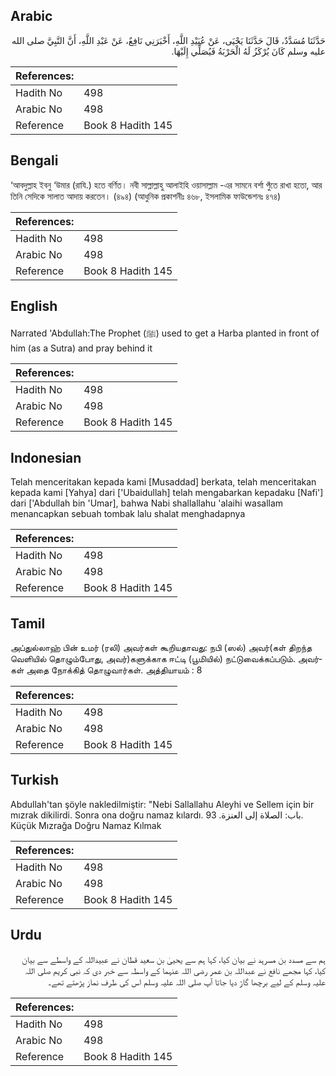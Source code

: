 ## Arabic


<div dir="rtl" lang="ar" style={{fontSize:'larger',backgroundColor:'#f8f9fa',padding:20}}>
حَدَّثَنَا مُسَدَّدٌ، قَالَ حَدَّثَنَا يَحْيَى، عَنْ عُبَيْدِ اللَّهِ، أَخْبَرَنِي نَافِعٌ، عَنْ عَبْدِ اللَّهِ، أَنَّ النَّبِيَّ صلى الله عليه وسلم كَانَ يُرْكَزُ لَهُ الْحَرْبَةُ فَيُصَلِّي إِلَيْهَا‏.‏
</div>
<div style={{backgroundColor:'#f8f9fa',padding:20, marginBottom: 10}}><table> <thead> <tr> <th>References:</th> <th></th> </tr> </thead> <tbody><tr><td>Hadith No</td><td>498</td></tr><tr><td>Arabic No</td><td>498</td></tr><tr><td>Reference</td><td>Book 8 Hadith 145</td></tr></tbody></table></div>

## Bengali


<div dir="ltr" lang="bn" style={{fontSize:'larger',backgroundColor:'#f8f9fa',padding:20}}>
‘আবদুল্লাহ ইবনু ‘উমার (রাযি.) হতে বর্ণিত। নবী সাল্লাল্লাহু আলাইহি ওয়াসাল্লাম -এর সামনে বর্শা পুঁতে রাখা হতো, আর তিনি সেদিকে সালাত আদায় করতেন। (৪৯৪) (আধুনিক প্রকাশনীঃ ৪৬৮, ইসলামিক ফাউন্ডেশনঃ ৪৭৪)
</div>
<div style={{backgroundColor:'#f8f9fa',padding:20, marginBottom: 10}}><table> <thead> <tr> <th>References:</th> <th></th> </tr> </thead> <tbody><tr><td>Hadith No</td><td>498</td></tr><tr><td>Arabic No</td><td>498</td></tr><tr><td>Reference</td><td>Book 8 Hadith 145</td></tr></tbody></table></div>

## English


<div dir="ltr" lang="en" style={{fontSize:'larger',backgroundColor:'#f8f9fa',padding:20}}>
Narrated 'Abdullah:The Prophet (ﷺ) used to get a Harba planted in front of him (as a Sutra) and pray behind it
</div>
<div style={{backgroundColor:'#f8f9fa',padding:20, marginBottom: 10}}><table> <thead> <tr> <th>References:</th> <th></th> </tr> </thead> <tbody><tr><td>Hadith No</td><td>498</td></tr><tr><td>Arabic No</td><td>498</td></tr><tr><td>Reference</td><td>Book 8 Hadith 145</td></tr></tbody></table></div>

## Indonesian


<div dir="ltr" lang="id" style={{fontSize:'larger',backgroundColor:'#f8f9fa',padding:20}}>
Telah menceritakan kepada kami [Musaddad] berkata, telah menceritakan kepada kami [Yahya] dari ['Ubaidullah] telah mengabarkan kepadaku [Nafi'] dari ['Abdullah bin 'Umar], bahwa Nabi shallallahu 'alaihi wasallam menancapkan sebuah tombak lalu shalat menghadapnya
</div>
<div style={{backgroundColor:'#f8f9fa',padding:20, marginBottom: 10}}><table> <thead> <tr> <th>References:</th> <th></th> </tr> </thead> <tbody><tr><td>Hadith No</td><td>498</td></tr><tr><td>Arabic No</td><td>498</td></tr><tr><td>Reference</td><td>Book 8 Hadith 145</td></tr></tbody></table></div>

## Tamil


<div dir="ltr" lang="ta" style={{fontSize:'larger',backgroundColor:'#f8f9fa',padding:20}}>
அப்துல்லாஹ் பின் உமர் (ரலி) அவர்கள் கூறியதாவது: நபி (ஸல்) அவர்(கள் திறந்த வெளியில் தொழும்போது, அவர்)களுக்காக ஈட்டி (பூமியில்) நட்டுவைக்கப்படும். அவர்கள் அதை நோக்கித் தொழுவார்கள். அத்தியாயம் : 8
</div>
<div style={{backgroundColor:'#f8f9fa',padding:20, marginBottom: 10}}><table> <thead> <tr> <th>References:</th> <th></th> </tr> </thead> <tbody><tr><td>Hadith No</td><td>498</td></tr><tr><td>Arabic No</td><td>498</td></tr><tr><td>Reference</td><td>Book 8 Hadith 145</td></tr></tbody></table></div>

## Turkish


<div dir="ltr" lang="tr" style={{fontSize:'larger',backgroundColor:'#f8f9fa',padding:20}}>
Abdullah'tan şöyle nakledilmiştir: "Nebi Sallallahu Aleyhi ve Sellem için bir mızrak dikilirdi. Sonra ona doğru namaz kılardı. باب: الصلاة إلى العنزة. 93. Küçük Mızrağa Doğru Namaz Kılmak
</div>
<div style={{backgroundColor:'#f8f9fa',padding:20, marginBottom: 10}}><table> <thead> <tr> <th>References:</th> <th></th> </tr> </thead> <tbody><tr><td>Hadith No</td><td>498</td></tr><tr><td>Arabic No</td><td>498</td></tr><tr><td>Reference</td><td>Book 8 Hadith 145</td></tr></tbody></table></div>

## Urdu


<div dir="rtl" lang="ur" style={{fontSize:'larger',backgroundColor:'#f8f9fa',padding:20}}>
ہم سے مسدد بن مسرہد نے بیان کیا، کہا ہم سے یحییٰ بن سعید قطان نے عبیداللہ کے واسطے سے بیان کیا، کہا مجھے نافع نے عبداللہ بن عمر رضی اللہ عنہما کے واسطہ سے خبر دی کہ نبی کریم صلی اللہ علیہ وسلم کے لیے برچھا گاڑ دیا جاتا آپ صلی اللہ علیہ وسلم اس کی طرف نماز پڑھتے تھے۔
</div>
<div style={{backgroundColor:'#f8f9fa',padding:20, marginBottom: 10}}><table> <thead> <tr> <th>References:</th> <th></th> </tr> </thead> <tbody><tr><td>Hadith No</td><td>498</td></tr><tr><td>Arabic No</td><td>498</td></tr><tr><td>Reference</td><td>Book 8 Hadith 145</td></tr></tbody></table></div>